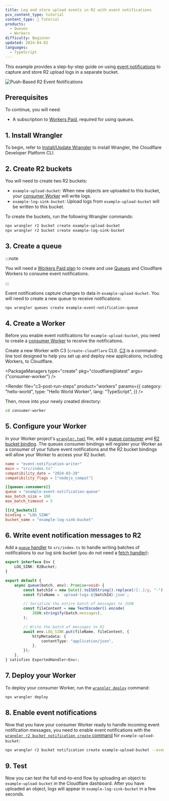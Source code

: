 ```yaml
---
title: Log and store upload events in R2 with event notifications
pcx_content_type: tutorial
content_type: 📝 Tutorial
products:
  - Queues
  - Workers
difficulty: Beginner
updated: 2024-04-02
languages:
  - TypeScript
---
```



This example provides a step-by-step guide on using [event notifications](/r2/buckets/event-notifications/) to capture and store R2 upload logs in a separate bucket.

![Push-Based R2 Event Notifications](~/assets/images/reference-architecture/event-notifications-for-storage/pushed-based-event-notification.svg)

## Prerequisites

To continue, you will need:

- A subscription to [Workers Paid](/workers/platform/pricing/#workers), required for using queues.

## 1. Install Wrangler

To begin, refer to [Install/Update Wrangler](/workers/wrangler/install-and-update/#install-wrangler) to install Wrangler, the Cloudflare Developer Platform CLI.

## 2. Create R2 buckets

You will need to create two R2 buckets:

- `example-upload-bucket`: When new objects are uploaded to this bucket, your [consumer Worker](/queues/get-started/#4-create-your-consumer-worker) will write logs.
- `example-log-sink-bucket`: Upload logs from `example-upload-bucket` will be written to this bucket.

To create the buckets, run the following Wrangler commands:

```sh
npx wrangler r2 bucket create example-upload-bucket
npx wrangler r2 bucket create example-log-sink-bucket
```

## 3. Create a queue

:::note

You will need a [Workers Paid plan](/workers/platform/pricing/) to create and use [Queues](/queues/) and Cloudflare Workers to consume event notifications.

:::

Event notifications capture changes to data in `example-upload-bucket`. You will need to create a new queue to receive notifications:

```sh
npx wrangler queues create example-event-notification-queue
```

## 4. Create a Worker

Before you enable event notifications for `example-upload-bucket`, you need to create a [consumer Worker](/queues/reference/how-queues-works/#create-a-consumer-worker) to receive the notifications.

Create a new Worker with C3 (`create-cloudflare` CLI). [C3](/pages/get-started/c3/) is a command-line tool designed to help you set up and deploy new applications, including Workers, to Cloudflare.

<PackageManagers
	type="create"
	pkg="cloudflare@latest"
	args={"consumer-worker"}
/>

<Render
	file="c3-post-run-steps"
	product="workers"
	params={{
		category: "hello-world",
		type: "Hello World Worker",
		lang: "TypeScript",
	}}
/>

Then, move into your newly created directory:

```sh
cd consumer-worker
```

## 5. Configure your Worker

In your Worker project's [`wrangler.toml`](/workers/wrangler/configuration/) file, add a [queue consumer](/workers/wrangler/configuration/#queues) and [R2 bucket binding](/workers/wrangler/configuration/#r2-buckets). The queues consumer bindings will register your Worker as a consumer of your future event notifications and the R2 bucket bindings will allow your Worker to access your R2 bucket.


<WranglerConfig>

```toml
name = "event-notification-writer"
main = "src/index.ts"
compatibility_date = "2024-03-29"
compatibility_flags = ["nodejs_compat"]

[[queues.consumers]]
queue = "example-event-notification-queue"
max_batch_size = 100
max_batch_timeout = 5

[[r2_buckets]]
binding = "LOG_SINK"
bucket_name = "example-log-sink-bucket"
```

</WranglerConfig>

## 6. Write event notification messages to R2

Add a [`queue` handler](/queues/configuration/javascript-apis/#consumer) to `src/index.ts` to handle writing batches of notifications to our log sink bucket (you do not need a [fetch handler](/workers/runtime-apis/handlers/fetch/)):

```ts
export interface Env {
	LOG_SINK: R2Bucket;
}

export default {
	async queue(batch, env): Promise<void> {
		const batchId = new Date().toISOString().replace(/[:.]/g, "-");
		const fileName = `upload-logs-${batchId}.json`;

		// Serialize the entire batch of messages to JSON
		const fileContent = new TextEncoder().encode(
			JSON.stringify(batch.messages),
		);

		// Write the batch of messages to R2
		await env.LOG_SINK.put(fileName, fileContent, {
			httpMetadata: {
				contentType: "application/json",
			},
		});
	},
} satisfies ExportedHandler<Env>;
```

## 7. Deploy your Worker

To deploy your consumer Worker, run the [`wrangler deploy`](/workers/wrangler/commands/#deploy) command:

```sh
npx wrangler deploy
```

## 8. Enable event notifications

Now that you have your consumer Worker ready to handle incoming event notification messages, you need to enable event notifications with the [`wrangler r2 bucket notification create` command](/workers/wrangler/commands/#r2-bucket-notification-create) for `example-upload-bucket`:

```sh
npx wrangler r2 bucket notification create example-upload-bucket --event-type object-create --queue example-event-notification-queue
```

## 9. Test

Now you can test the full end-to-end flow by uploading an object to `example-upload-bucket` in the Cloudflare dashboard. After you have uploaded an object, logs will appear in `example-log-sink-bucket` in a few seconds.

